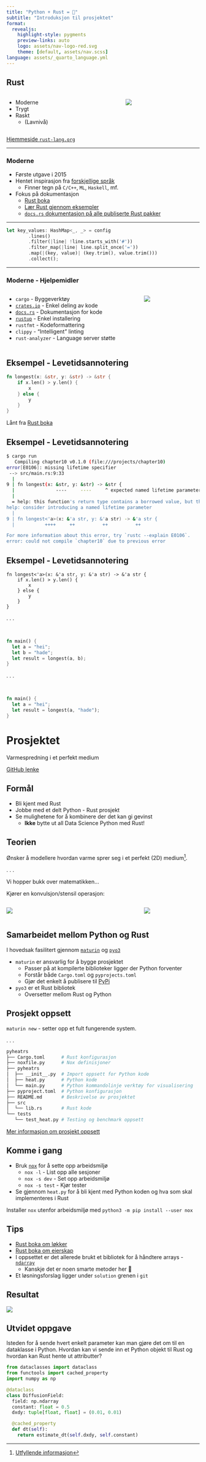 ```yaml
---
title: "Python + Rust = 🥰"
subtitle: "Introduksjon til prosjektet"
format:
  revealjs:
    highlight-style: pygments
    preview-links: auto
    logo: assets/nav-logo-red.svg
    theme: [default, assets/nav.scss]
language: assets/_quarto_language.yml
---
```


## Rust

:::: {.columns}
::: {.column width="60%"}
- Moderne
- Trygt
- Raskt
  - (Lavnivå)
:::

::: {.column width="40%"}
![](./images/not_desired_behavior.svg)
:::
::::

::: {.aside}
[Hjemmeside `rust-lang.org`](https://www.rust-lang.org/)
:::

---

### Moderne

- Første utgave i 2015
- Hentet inspirasjon fra [forskjellige språk](https://doc.rust-lang.org/reference/influences.html)
  - Finner tegn på `C/C++`, `ML`, `Haskell`, mf.
- Fokus på dokumentasjon
  - [Rust boka](https://doc.rust-lang.org/book/)
  - [Lær Rust gjennom eksempler](https://doc.rust-lang.org/rust-by-example/)
  - [`docs.rs` dokumentasjon på alle publiserte Rust pakker](https://docs.rs/about)

---

::: {.absolute top=200}
````rust
let key_values: HashMap<_, _> = config
        .lines()
        .filter(|line| !line.starts_with('#'))
        .filter_map(|line| line.split_once('='))
        .map(|(key, value)| (key.trim(), value.trim()))
        .collect();
````
:::

---

### Moderne - Hjelpemidler

:::: {.columns}
::: {.column width="70%"}

::: {.incremental}
- `cargo` - Byggeverktøy
- [`crates.io`](https://crates.io) - Enkel deling av kode
- [`docs.rs`](https://docs.rs) - Dokumentasjon for kode
- [`rustup`](https://rustup.rs/) - Enkel installering
- `rustfmt` - Kodeformattering
- `clippy` - "Intelligent" linting
- `rust-analyzer` - Language server støtte
:::
:::

::: {.column width="30%"}
![](./images/cargo.png)
:::
::::

## Eksempel - Levetidsannotering

```rust
fn longest(x: &str, y: &str) -> &str {
    if x.len() > y.len() {
        x
    } else {
        y
    }
}
```

::: {.aside}
Lånt fra [Rust boka](https://doc.rust-lang.org/book/ch10-03-lifetime-syntax.html)
:::

## Eksempel - Levetidsannotering

```.bash
$ cargo run
   Compiling chapter10 v0.1.0 (file:///projects/chapter10)
error[E0106]: missing lifetime specifier
 --> src/main.rs:9:33
  |
9 | fn longest(x: &str, y: &str) -> &str {
  |               ----     ----     ^ expected named lifetime parameter
  |
  = help: this function's return type contains a borrowed value, but the signature does not say whether it is borrowed from `x` or `y`
help: consider introducing a named lifetime parameter
  |
9 | fn longest<'a>(x: &'a str, y: &'a str) -> &'a str {
  |           ++++     ++          ++          ++

For more information about this error, try `rustc --explain E0106`.
error: could not compile `chapter10` due to previous error
```

## Eksempel - Levetidsannotering

``` .rust
fn longest<'a>(x: &'a str, y: &'a str) -> &'a str {
    if x.len() > y.len() {
        x
    } else {
        y
    }
}
```

. . .

<br />

````rust
fn main() {
  let a = "hei";
  let b = "hade";
  let result = longest(a, b);
}
````
. . .

<br />

````rust
fn main() {
  let a = "hei";
  let result = longest(a, "hade");
}
````

# Prosjektet

Varmespredning i et perfekt medium

[GitHub lenke](...)

## Formål

::: {.incremental}
- Bli kjent med Rust
- Jobbe med et delt Python - Rust prosjekt
- Se mulighetene for å kombinere der det kan gi gevinst
  - **Ikke** bytte ut all Data Science Python med Rust!
:::

## Teorien

Ønsker å modellere hvordan varme sprer seg i et perfekt (2D)
medium^[[Utfyllende
informasjon](https://enccs.github.io/sycl-workshop/heat-equation/#id1)].

. . .

Vi hopper bukk over matematikken...

Kjører en konvulsjon/stensil operasjon:

:::: {.columns}
::: {.column width="70%"}
![](./images/stencil.svg)
:::
::: {.column width="30%"}
![](./images/stencil-fixed-boundaries.svg)
:::
::::

## Samarbeidet mellom Python og Rust

I hovedsak fasilitert gjennom [`maturin`](https://www.maturin.rs/) og
[`pyo3`](https://pyo3.rs/)

::: {.incremental}
- `maturin` er ansvarlig for å bygge prosjektet
  - Passer på at kompilerte biblioteker ligger der Python forventer
  - Forstår både `Cargo.toml` og `pyprojects.toml`
  - Gjør det enkelt å publisere til [PyPi](https://pypi.org/)
- `pyo3` er et Rust bibliotek
  - Oversetter mellom Rust og Python
:::

## Prosjekt oppsett

`maturin new` - setter opp et fult fungerende system.

. . .

````.bash
pyheatrs
├── Cargo.toml      # Rust konfigurasjon
├── noxfile.py      # Nox definisjoner
├── pyheatrs
│  ├── __init__.py  # Import oppsett for Python kode
│  ├── heat.py      # Python kode
│  └── main.py      # Python kommandolinje verktøy for visualisering
├── pyproject.toml  # Python konfigurasjon
├── README.md       # Beskrivelse av prosjektet
├── src
│  └── lib.rs       # Rust kode
└── tests
   └── test_heat.py # Testing og benchmark oppsett
````

::: {.aside}
[Mer informasjon om prosjekt oppsett](https://www.maturin.rs/project_layout)
:::

## Komme i gang

- Bruk [`nox`](https://nox.thea.codes/en/stable/index.html) for å sette opp
arbeidsmiljø
  - `nox -l` - List opp alle sesjoner
  - `nox -s dev` - Set opp arbeidsmiljø
  - `nox -s test` - Kjør tester

- Se gjennom `heat.py` for å bli kjent med Python koden og hva som skal
implementeres i Rust

::: {.aside}
Installer `nox` utenfor arbeidsmiljø med `python3 -m pip install --user nox`
:::

## Tips

- [Rust boka om
løkker](https://doc.rust-lang.org/book/ch03-05-control-flow.html#looping-through-a-collection-with-for)
- [Rust boka om
eierskap](https://doc.rust-lang.org/book/ch04-01-what-is-ownership.html)
- I oppsettet er det allerede brukt et bibliotek for å håndtere arrays -
[`ndarray`](https://docs.rs/ndarray/0.15.6/ndarray/)
  - Kanskje det er noen smarte metoder her 🤔
- Et løsningsforslag ligger under `solution` grenen i `git`

## Resultat

![](./images/result.gif)

## Utvidet oppgave

Isteden for å sende hvert enkelt parameter kan man gjøre det om til en
dataklasse i Python. Hvordan kan vi sende inn et Python objekt til Rust og
hvordan kan Rust hente ut attributter?


````python
from dataclasses import dataclass
from functools import cached_property
import numpy as np

@dataclass
class DiffusionField:
  field: np.ndarray
  constant: float = 0.5
  dxdy: tuple[float, float] = (0.01, 0.01)

  @cached_property
  def dt(self):
    return estimate_dt(self.dxdy, self.constant)
````
